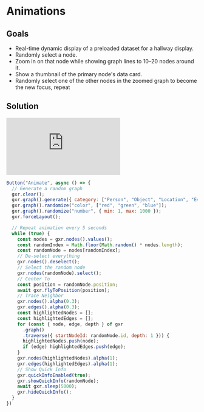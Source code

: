 # Animations

## Goals

- Real-time dynamic display of a preloaded dataset for a hallway display.
- Randomly select a node.
- Zoom in on that node while showing graph lines to 10–20 nodes around it.
- Show a thumbnail of the primary node's data card.
- Randomly select one of the other nodes in the zoomed graph to become the new focus, repeat

## Solution

<iframe src="https://www.loom.com/embed/4be1168d75b14879964d0fadebdea5e8" frameborder="0" webkitallowfullscreen mozallowfullscreen allowfullscreen style={{width: "100%", height: "400px"}}></iframe>

```javascript
Button("Animate", async () => {
  // Generate a random graph
  gxr.clear();
  gxr.graph().generate({ category: ["Person", "Object", "Location", "Event"] });
  gxr.graph().randomize("color", ["red", "green", "blue"]);
  gxr.graph().randomize("number", { min: 1, max: 1000 });
  gxr.forceLayout();

  // Repeat animation every 5 seconds
  while (true) {
    const nodes = gxr.nodes().values();
    const randomIndex = Math.floor(Math.random() * nodes.length);
    const randomNode = nodes[randomIndex];
    // De-select everything
    gxr.nodes().deselect();
    // Select the random node
    gxr.nodes(randomNode).select();
    // Center To
    const position = randomNode.position;
    await gxr.flyToPosition(position);
    // Trace Neighbor
    gxr.nodes().alpha(0.3);
    gxr.edges().alpha(0.3);
    const highlightedNodes = [];
    const highlightedEdges = [];
    for (const { node, edge, depth } of gxr
      .graph()
      .traverse({ startNodeId: randomNode.id, depth: 1 })) {
      highlightedNodes.push(node);
      if (edge) highlightedEdges.push(edge);
    }
    gxr.nodes(highlightedNodes).alpha(1);
    gxr.edges(highlightedEdges).alpha(1);
    // Show Quick Info
    gxr.quickInfoEnabled(true);
    gxr.showQuickInfo(randomNode);
    await gxr.sleep(5000);
    gxr.hideQuickInfo();
  }
})
```